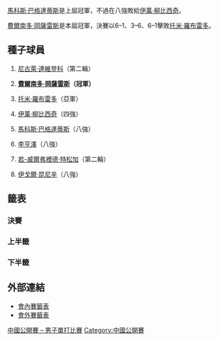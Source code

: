 {{noteTA|G1=Tennis
|1=zh-hans:轮; zh-hk:圈; zh-tw:輪
|2=zh-hans:半区; zh-hant:半部;
|3=zh-hans:半决赛; zh-hk:準決賽; zh-tw:四強;
|4=zh-hans:半準决赛; zh-hk:半準決賽; zh-tw:八強;
}}

{{TennisEvents|2007|中國網球公開賽|
| champ  = {{flagicon|CHI}} [[費爾南多·岡薩雷斯|費爾南多·岡薩雷斯]]
| runner = {{flagicon|ESP}} [[托米·羅布雷多|托米·羅布雷多]]
| score  = 6–1、3–6、6–1
}}

{{main|2007年中國網球公開賽}}

[[馬科斯·巴格達蒂斯|馬科斯·巴格達蒂斯]]是上屆冠軍，不過在八強敗給[[伊萬·柳比西奇|伊萬·柳比西奇]]。

[[費爾南多·岡薩雷斯|費爾南多·岡薩雷斯]]是本屆冠軍，決賽以6–1、3–6、6–1擊敗[[托米·羅布雷多|托米·羅布雷多]]。

==種子球員==
{{col-begin}}
{{col-2}}
# {{flagicon|RUS}} [[尼古萊·達維登科|尼古萊·達維登科]]（第二輪）
# {{flagicon|CHI}} '''[[費爾南多·岡薩雷斯|費爾南多·岡薩雷斯]]（冠軍）'''
# {{flagicon|ESP}} [[托米·羅布雷多|托米·羅布雷多]]（亞軍）
# {{flagicon|CRO}} [[伊萬·柳比西奇|伊萬·柳比西奇]]（四強）
{{col-2}}
<ol start="5">
<li>{{flagicon|CYP}} [[馬科斯·巴格達蒂斯|馬科斯·巴格達蒂斯]]（八強）</li>
<li>{{flagicon|KOR}} [[李亨澤|李亨澤]]（八強）</li>
<li>{{flagicon|FRA}} [[若-威爾弗裡德·特松加|若-威爾弗裡德·特松加]]（第二輪）</li>
<li>{{flagicon|RUS}} [[伊戈爾·昆尼辛|伊戈爾·昆尼辛]]（八強）</li>
</ol>
{{col-end}}

==籤表==
{{Draw key}}
===決賽===
{{4TeamBracket-Tennis3
| RD1=四強
| RD2=決賽

| team-width=175

| RD1-seed1=WC
| RD1-team1={{flagicon|GER}} [[尼古拉斯·基弗|基弗]]
| RD1-score1-1=6<sup>5</sup>
| RD1-score1-2=5
| RD1-score1-3= 
| RD1-seed2=3
| RD1-team2={{flagicon|ESP}} '''[[托米·羅布雷多|羅布雷多]]'''
| RD1-score2-1='''7'''
| RD1-score2-2='''7'''
| RD1-score2-3= 
| RD1-seed3=4
| RD1-team3={{flagicon|CRO}} [[伊萬·柳比西奇|柳比西奇]]
| RD1-score3-1='''6'''
| RD1-score3-2=3
| RD1-score3-3=4
| RD1-seed4=2
| RD1-team4={{flagicon|CHI}} '''[[費爾南多·岡薩雷斯|岡薩雷斯]]'''
| RD1-score4-1=2
| RD1-score4-2='''6'''
| RD1-score4-3='''6'''
| RD2-seed1=3
| RD2-team1={{flagicon|ESP}} [[托米·羅布雷多|羅布雷多]]
| RD2-score1-1=1
| RD2-score1-2='''6'''
| RD2-score1-3=1
| RD2-seed2=2
| RD2-team2={{flagicon|CHI}} '''[[費爾南多·岡薩雷斯|岡薩雷斯]]'''
| RD2-score2-1='''6'''
| RD2-score2-2=3
| RD2-score2-3='''6'''
}}

===上半籤===
{{16TeamBracket-Compact-Tennis3-Byes
| RD1=第一輪
| RD2=第二輪
| RD3=八強
| RD4=四強

| RD1-seed01=1
| RD1-team01={{flagicon|RUS}} '''[[尼古萊·達維登科|達維登科]]'''
| RD1-score01-1='''6'''
| RD1-score01-2='''6'''
| RD1-score01-3= 
| RD1-seed02= 
| RD1-team02={{flagicon|USA}} [[扎克·弗雷斯曼|弗雷斯曼]]
| RD1-score02-1=3
| RD1-score02-2=3
| RD1-score02-3= 
| RD1-seed03= 
| RD1-team03={{flagicon|CRO}} '''[[馬林·契利奇|契利奇]]'''
| RD1-score03-1=6<sup>5</sup>
| RD1-score03-2='''6'''
| RD1-score03-3='''6'''
| RD1-seed04= 
| RD1-team04={{flagicon|GER}} [[萊納·舒特勒|舒特勒]]
| RD1-score04-1='''7'''
| RD1-score04-2=3
| RD1-score04-3=3
| RD1-seed05=WC
| RD1-team05={{flagicon|GER}} '''[[尼古拉斯·基弗|基弗]]'''
| RD1-score05-1='''6'''
| RD1-score05-2='''6'''
| RD1-score05-3= 
| RD1-seed06= 
| RD1-team06={{flagicon|ISR}} [[杜迪·塞拉|塞拉]]
| RD1-score06-1=2
| RD1-score06-2=3
| RD1-score06-3= 
| RD1-seed07=Q
| RD1-team07={{flagicon|IND}} [[羅翰·波柏納|波柏納]]
| RD1-score07-1=3
| RD1-score07-2=0
| RD1-score07-3=r
| RD1-seed08=7
| RD1-team08={{flagicon|FRA}} '''[[若-威爾弗裡德·特松加|特松加]]'''
| RD1-score08-1='''6'''
| RD1-score08-2=1
| RD1-score08-3= 
| RD1-seed09=3
| RD1-team09={{flagicon|ESP}} '''[[托米·羅布雷多|羅布雷多]]'''
| RD1-score09-1='''6'''
| RD1-score09-2='''6'''
| RD1-score09-3= 
| RD1-seed10= 
| RD1-team10={{flagicon|GER}} [[丹尼斯·格雷梅邁爾|格雷梅邁爾]]
| RD1-score10-1=2
| RD1-score10-2=4
| RD1-score10-3= 
| RD1-seed11= 
| RD1-team11={{flagicon|RSA}} '''[[里克·德·霍伊斯特|霍伊斯特]]'''
| RD1-score11-1='''6'''
| RD1-score11-2='''7'''
| RD1-score11-3= 
| RD1-seed12=Q
| RD1-team12={{flagicon|KOR}} [[田雄善|田]]
| RD1-score12-1=4
| RD1-score12-2=6<sup>4</sup>
| RD1-score12-3= 
| RD1-seed13=WC
| RD1-team13={{flagicon|CHN}} [[于欣源|于]]
| RD1-score13-1=3
| RD1-score13-2=5
| RD1-score13-3= 
| RD1-seed14= 
| RD1-team14={{flagicon|USA}} '''[[凱文·金|金]]'''
| RD1-score14-1='''6'''
| RD1-score14-2='''7'''
| RD1-score14-3= 
| RD1-seed15=WC
| RD1-team15={{flagicon|CHN}} [[孫鵬_(網球運動員)|孫]]
| RD1-score15-1=2
| RD1-score15-2=6<sup>7</sup>
| RD1-score15-3= 
| RD1-seed16=8
| RD1-team16={{flagicon|RUS}} '''[[伊戈爾·昆尼辛|昆尼辛]]'''
| RD1-score16-1='''6'''
| RD1-score16-2='''7'''
| RD1-score16-3= 
| RD2-seed01=1
| RD2-team01={{flagicon|RUS}} [[尼古萊·達維登科|達維登科]]
| RD2-score01-1=3
| RD2-score01-2=4
| RD2-score01-3= 
| RD2-seed02= 
| RD2-team02={{flagicon|CRO}} '''[[馬林·契利奇|契利奇]]'''
| RD2-score02-1='''6'''
| RD2-score02-2='''6'''
| RD2-score02-3= 
| RD2-seed03=WC
| RD2-team03={{flagicon|GER}} '''[[尼古拉斯·基弗|基弗]]'''
| RD2-score03-1='''6'''
| RD2-score03-2='''6'''
| RD2-score03-3= 
| RD2-seed04=7
| RD2-team04={{flagicon|FRA}} [[若-威爾弗裡德·特松加|特松加]]
| RD2-score04-1=3
| RD2-score04-2=4
| RD2-score04-3= 
| RD2-seed05=3
| RD2-team05={{flagicon|ESP}} '''[[托米·羅布雷多|羅布雷多]]'''
| RD2-score05-1='''6'''
| RD2-score05-2='''6'''
| RD2-score05-3= 
| RD2-seed06= 
| RD2-team06={{flagicon|RSA}} [[里克·德·霍伊斯特|霍伊斯特]]
| RD2-score06-1=2
| RD2-score06-2=3
| RD2-score06-3= 
| RD2-seed07= 
| RD2-team07={{flagicon|USA}} [[凱文·金|金]]
| RD2-score07-1=6<sup>4</sup>
| RD2-score07-2=4
| RD2-score07-3= 
| RD2-seed08=8
| RD2-team08={{flagicon|RUS}} '''[[伊戈爾·昆尼辛|昆尼辛]]'''
| RD2-score08-1='''7'''
| RD2-score08-2='''6'''
| RD2-score08-3= 
| RD3-seed01= 
| RD3-team01={{flagicon|CRO}} [[馬林·契利奇|契利奇]]
| RD3-score01-1=3
| RD3-score01-2=5
| RD3-score01-3= 
| RD3-seed02=WC
| RD3-team02={{flagicon|GER}} '''[[尼古拉斯·基弗|基弗]]'''
| RD3-score02-1='''6'''
| RD3-score02-2='''7'''
| RD3-score02-3= 
| RD3-seed03=3
| RD3-team03={{flagicon|ESP}} '''[[托米·羅布雷多|羅布雷多]]'''
| RD3-score03-1='''6'''
| RD3-score03-2='''6'''
| RD3-score03-3= 
| RD3-seed04=8
| RD3-team04={{flagicon|RUS}} [[伊戈爾·昆尼辛|昆尼辛]]
| RD3-score04-1=3
| RD3-score04-2=1
| RD3-score04-3= 
| RD4-seed01=WC
| RD4-team01={{flagicon|GER}} [[尼古拉斯·基弗|基弗]]
| RD4-score01-1=6<sup>5</sup>
| RD4-score01-2=5
| RD4-score01-3= 
| RD4-seed02=3
| RD4-team02={{flagicon|ESP}} '''[[托米·羅布雷多|羅布雷多]]'''
| RD4-score02-1='''7'''
| RD4-score02-2='''7'''
| RD4-score02-3= 
}}

===下半籤===
{{16TeamBracket-Compact-Tennis3-Byes
| RD1=第一輪
| RD2=第二輪
| RD3=八強
| RD4=四強

| RD1-seed01=5
| RD1-team01={{flagicon|CYP}} '''[[馬科斯·巴格達蒂斯|巴格達蒂斯]]'''
| RD1-score01-1='''7'''
| RD1-score01-2='''7'''
| RD1-score01-3= 
| RD1-seed02=Q
| RD1-team02={{flagicon|CHN}} [[曾少眩|曾]]
| RD1-score02-1=6<sup>3</sup>
| RD1-score02-2=5
| RD1-score02-3= 
| RD1-seed03= 
| RD1-team03={{flagicon|SRB}} '''[[鮑里斯·帕山斯基|帕山斯基]]'''
| RD1-score03-1=6<sup>4</sup>
| RD1-score03-2='''6'''
| RD1-score03-3='''7'''
| RD1-seed04= 
| RD1-team04={{flagicon|TPE}} [[盧彥勳|盧]]
| RD1-score04-1='''7'''
| RD1-score04-2=2
| RD1-score04-3=6<sup>6</sup>
| RD1-seed05= 
| RD1-team05={{flagicon|SRB}} '''[[維克托·特羅伊茨基|特羅伊茨基]]'''
| RD1-score05-1=6<sup>3</sup>
| RD1-score05-2='''6'''
| RD1-score05-3='''6'''
| RD1-seed06= 
| RD1-team06={{flagicon|RUS}} [[泰穆拉茲·加巴什維利|加巴什維利]]
| RD1-score06-1='''7'''
| RD1-score06-2=3
| RD1-score06-3=4
| RD1-seed07=Q
| RD1-team07={{flagicon|JPN}} [[錦織圭|錦織]]
| RD1-score07-1=3
| RD1-score07-2=4
| RD1-score07-3= 
| RD1-seed08=4
| RD1-team08={{flagicon|CRO}} '''[[伊萬·柳比西奇|柳比西奇]]'''
| RD1-score08-1='''6'''
| RD1-score08-2='''6'''
| RD1-score08-3= 
| RD1-seed09=6
| RD1-team09={{flagicon|KOR}} '''[[李亨澤|李]]'''
| RD1-score09-1='''6'''
| RD1-score09-2='''6'''
| RD1-score09-3= 
| RD1-seed10= 
| RD1-team10={{flagicon|CHI}} [[艾德里安·加西亞|加西亞]]
| RD1-score10-1=4
| RD1-score10-2=3
| RD1-score10-3= 
| RD1-seed11= 
| RD1-team11={{flagicon|ITA}} [[戴維德·桑吉內蒂|桑吉內蒂]]
| RD1-score11-1='''7'''
| RD1-score11-2=6<sup>9</sup>
| RD1-score11-3=2
| RD1-seed12= 
| RD1-team12={{flagicon|GER}} '''[[比約恩·法烏|法烏]]'''
| RD1-score12-1=5
| RD1-score12-2='''7'''
| RD1-score12-3='''6'''
| RD1-seed13= 
| RD1-team13={{flagicon|CHI}} '''[[保羅·卡普狄維爾|卡普狄維爾]]'''
| RD1-score13-1='''6'''
| RD1-score13-2='''6'''
| RD1-score13-3= 
| RD1-seed14= 
| RD1-team14={{flagicon|THA}} [[达赖·午东措克|午东措克]]
| RD1-score14-1=2
| RD1-score14-2=2
| RD1-score14-3= 
| RD1-seed15= 
| RD1-team15={{flagicon|AUT}} [[亞歷山大·皮亞|皮亞]]
| RD1-score15-1='''6'''
| RD1-score15-2=3
| RD1-score15-3=5
| RD1-seed16=2
| RD1-team16={{flagicon|CHI}} '''[[費爾南多·岡薩雷斯|岡薩雷斯]]'''
| RD1-score16-1=3
| RD1-score16-2='''6'''
| RD1-score16-3='''7'''
| RD2-seed01=5
| RD2-team01={{flagicon|CYP}} '''[[馬科斯·巴格達蒂斯|巴格達蒂斯]]'''
| RD2-score01-1='''6'''
| RD2-score01-2='''6'''
| RD2-score01-3= 
| RD2-seed02= 
| RD2-team02={{flagicon|SRB}} [[鮑里斯·帕山斯基|帕山斯基]]
| RD2-score02-1=4
| RD2-score02-2=4
| RD2-score02-3= 
| RD2-seed03= 
| RD2-team03={{flagicon|SRB}} [[維克托·特羅伊茨基|特羅伊茨基]]
| RD2-score03-1=1
| RD2-score03-2=1
| RD2-score03-3= 
| RD2-seed04=4
| RD2-team04={{flagicon|CRO}} '''[[伊萬·柳比西奇|柳比西奇]]'''
| RD2-score04-1='''6'''
| RD2-score04-2='''6'''
| RD2-score04-3= 
| RD2-seed05=6
| RD2-team05={{flagicon|KOR}} '''[[李亨澤|李]]'''
| RD2-score05-1='''7'''
| RD2-score05-2='''6'''
| RD2-score05-3= 
| RD2-seed06= 
| RD2-team06={{flagicon|GER}} [[比約恩·法烏|法烏]]
| RD2-score06-1=6<sup>4</sup>
| RD2-score06-2=1
| RD2-score06-3= 
| RD2-seed07= 
| RD2-team07={{flagicon|CHI}} [[保羅·卡普狄維爾|卡普狄維爾]]
| RD2-score07-1=1
| RD2-score07-2=2
| RD2-score07-3= 
| RD2-seed08=2
| RD2-team08={{flagicon|CHI}} '''[[費爾南多·岡薩雷斯|岡薩雷斯]]'''
| RD2-score08-1='''6'''
| RD2-score08-2='''6'''
| RD2-score08-3= 
| RD3-seed01=5
| RD3-team01={{flagicon|CYP}} [[馬科斯·巴格達蒂斯|巴格達蒂斯]]
| RD3-score01-1=4
| RD3-score01-2='''6'''
| RD3-score01-3=6<sup>5</sup>
| RD3-seed02=4
| RD3-team02={{flagicon|CRO}} '''[[伊萬·柳比西奇|柳比西奇]]'''
| RD3-score02-1='''6'''
| RD3-score02-2=4
| RD3-score02-3='''7'''
| RD3-seed03=6
| RD3-team03={{flagicon|KOR}} [[李亨澤|李]]
| RD3-score03-1=5
| RD3-score03-2='''7'''
| RD3-score03-3=4
| RD3-seed04=2
| RD3-team04={{flagicon|CHI}} '''[[費爾南多·岡薩雷斯|岡薩雷斯]]'''
| RD3-score04-1='''7'''
| RD3-score04-2=6<sup>5</sup>
| RD3-score04-3='''6'''
| RD4-seed01=4
| RD4-team01={{flagicon|CRO}} [[伊萬·柳比西奇|柳比西奇]]
| RD4-score01-1='''6'''
| RD4-score01-2=3
| RD4-score01-3=4
| RD4-seed02=2
| RD4-team02={{flagicon|CHI}} '''[[費爾南多·岡薩雷斯|岡薩雷斯]]'''
| RD4-score02-1=2
| RD4-score02-2='''6'''
| RD4-score02-3='''6'''
}}

==外部連結==
* [http://www.atpworldtour.com/posting/2011/747/mds.pdf 會內賽籤表]{{Wayback|url=http://www.atpworldtour.com/posting/2011/747/mds.pdf |date=20150924170300 }}
*[http://www.atptennis.com/posting/2007/747/qs.pdf 會外賽籤表]{{dead link|date=十一月 2017 |bot=InternetArchiveBot }}

[[Category:2007年ATP世界巡迴賽|中國公開賽 – 男子單打比賽]]
[[Category:中國公開賽|Category:中國公開賽]]